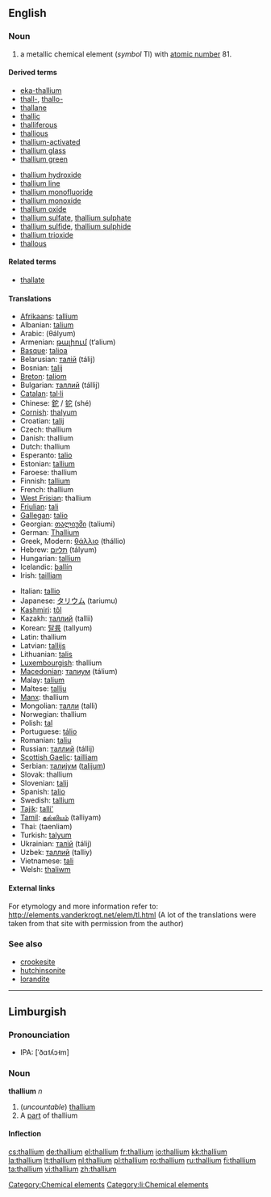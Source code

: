 {{also|Thallium}}
==English==
{{elements|Tl|mercury|Hg|lead|Pb}}

===Noun===
{{en-noun|-}}
{{wikipedia}}

# a metallic chemical element (''symbol'' Tl) with [[atomic number]] 81.

====Derived terms====
{{top2}}
* [[eka-thallium]]
* [[thall-]], [[thallo-]]
* [[thallane]]
* [[thallic]]
* [[thalliferous]]
* [[thallious]]
* [[thallium-activated]]
* [[thallium glass]]
* [[thallium green]]
{{mid2}}
* [[thallium hydroxide]]
* [[thallium line]]
* [[thallium monofluoride]]
* [[thallium monoxide]]
* [[thallium oxide]]
* [[thallium sulfate]], [[thallium sulphate]]
* [[thallium sulfide]], [[thallium sulphide]]
* [[thallium trioxide]]
* [[thallous]]
{{bottom}}

====Related terms====
* [[thallate]]

====Translations====
{{top}}
* [[Afrikaans]]: [[tallium]]
* Albanian: [[talium]]
* Arabic: {{Arab|[[ثاليوم]]}} (θályum) {{m}}
* Armenian: [[թալիում]] (t‘alium)
* [[Basque]]: [[talioa]]
* Belarusian: [[талiй]] (tálij) {{m}}
* Bosnian: [[talij]]
* [[Breton]]: [[taliom]]
* Bulgarian: [[таллий]] (tállij) {{m}}
* [[Catalan]]: [[tal·li]]
* Chinese: [[鉈]] / [[铊]] (shé)
* [[Cornish]]: [[thalyum]]
* Croatian: [[talij]]
* Czech: thallium
* Danish: thallium
* Dutch: thallium {{n}}
* Esperanto: [[talio]]
* Estonian: [[tallium]]
* Faroese: thallium
* Finnish: [[tallium]]
* French: thallium {{m}}
* [[West Frisian]]: thallium
* [[Friulian]]: [[tali]]
* [[Gallegan]]: [[talio]]
* Georgian: [[თალიუმი]] (taliumi)
* German: [[Thallium]] {{n}}
* Greek, Modern: [[θάλλιο]] (thállio) {{n}}
* Hebrew: [[תליום]] (tályum)
* Hungarian: [[tallium]]
* Icelandic: [[þallín]]
* Irish: [[tailliam]]
{{mid}}
* Italian: [[tallio]] {{m}}
* Japanese: [[タリウム]] (tariumu)
* [[Kashmiri]]: [[tôl]]
* Kazakh: [[таллий]] (tallii)
* Korean: [[탈륨]] (tallyum)
* Latin: thallium
* Latvian: [[tallijs]]
* Lithuanian: [[talis]]
* [[Luxembourgish]]: thallium
* [[Macedonian]]: [[талиум]] (tálium)
* Malay: [[talium]]
* Maltese: [[tallju]]
* [[Manx]]: thallium
* Mongolian: [[талли]] (talli)
* Norwegian: thallium
* Polish: [[tal#Polish|tal]] {{m}}
* Portuguese: [[tálio]] {{m}}
* Romanian: [[taliu]] {{n}}
* Russian: [[таллий]] (tállij) {{m}}
* [[Scottish Gaelic]]: [[tailliam]]
* Serbian: [[талиjум]] ([[talijum]]) {{m}}
* Slovak: thallium
* Slovenian: [[talij]]
* Spanish: [[talio]] {{m}}
* Swedish: [[tallium]]
* [[Tajik]]: [[talli']]
* [[Tamil]]: [[தல்லியம்]] (talliyam)
* Thai: {{Thai|[[แทลเลียม]]}} (taenliam)
* Turkish: [[talyum]]
* Ukrainian: [[талiй]] (tálij) {{m}}
* Uzbek: [[таллий]] (talliy)
* Vietnamese: [[tali#Vietnamese|tali]]
* Welsh: [[thaliwm]]
{{bottom}}

====External links====
For etymology and more information refer to:
http://elements.vanderkrogt.net/elem/tl.html
(A lot of the translations were taken from that site with permission from the author)

===See also===
* [[crookesite]]
* [[hutchinsonite]]
* [[lorandite]]

[[Category:Chemical elements]]
----

== Limburgish ==
=== Pronounciation ===
* IPA: [ˈðɑ˦ʎɔ˧m]

=== Noun ===
'''thallium''' ''n''
# (''uncountable'') [[thallium#English|thallium]] 
# A [[part]] of thallium

==== Inflection ====
{{li-noun-um|thalli}}

[[Category:li:Chemical elements]]


[[cs:thallium]]
[[de:thallium]]
[[el:thallium]]
[[fr:thallium]]
[[io:thallium]]
[[kk:thallium]]
[[la:thallium]]
[[lt:thallium]]
[[nl:thallium]]
[[pl:thallium]]
[[ro:thallium]]
[[ru:thallium]]
[[fi:thallium]]
[[ta:thallium]]
[[vi:thallium]]
[[zh:thallium]]